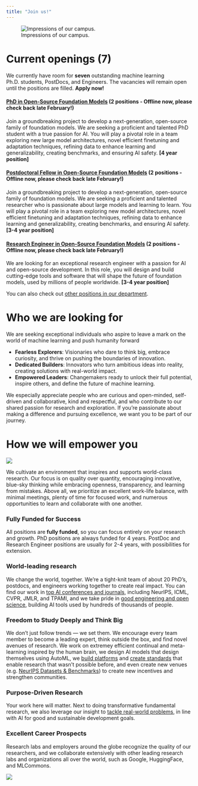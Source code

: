 ```yaml
---
title: "Join us!"
---
```


![Impressions of our campus.](../images/campus.webp)  

# Current openings (7)
We currently have room for **seven** outstanding machine learning Ph.D. students, PostDocs, and Engineers. 
The vacancies will remain open until the positions are filled. **Apply now!**

#### [PhD in Open-Source Foundation Models](https://jobs.tue.nl/nl/vacature/phd-on-opensource-foundation-models-1126709.html) (2 positions - Offline now, please check back late February!)
Join a groundbreaking project to develop a next-generation, open-source family of foundation models. 
We are seeking a proficient and talented PhD student with a true passion for AI. 
You will play a pivotal role in a team exploring new large model architectures, novel efficient 
finetuning and adaptation techniques, refining data to enhance learning and generalizability, 
creating benchmarks, and ensuring AI safety.
**[4 year position]** 

#### [Postdoctoral Fellow in Open-Source Foundation Models](https://jobs.tue.nl/nl/vacature/postdoc-in-opensource-foundation-models-1126761.html) (2 positions - Offline now, please check back late February!)
Join a groundbreaking project to develop a next-generation, open-source family of foundation models. 
We are seeking a proficient and talented researcher who is passionate about large models and learning to learn. You will play a pivotal role in a team 
exploring new model architectures, novel efficient finetuning and adaptation techniques, refining data to enhance learning and generalizability, 
creating benchmarks, and ensuring AI safety.
**[3-4 year position]** 

#### [Research Engineer in Open-Source Foundation Models](https://jobs.tue.nl/en/vacancy/research-engineer-on-opensource-foundation-models-1132197.html) (2 positions - Offline now, please check back late February!)
We are looking for an exceptional research engineer with a passion for AI and open-source development. In this role, you will design and 
build cutting-edge tools and software that will shape the future of foundation models, used by millions of people worldwide.
**[3-4 year position]** 

You can also check out [other positions in our department](https://jobs.tue.nl/en/vacancies.html#filter=p_type%3DSEARCH_RESULTS%26p_search%3D%26p_category_code_arr%3D6048-461676&page=1).

# Who we are looking for
We are seeking exceptional individuals who aspire to leave a mark on the world of machine learning and push humanity forward

* **Fearless Explorers**: Visionaries who dare to think big, embrace curiosity, and thrive on pushing the boundaries of innovation.
* **Dedicated Builders**: Innovators who turn ambitious ideas into reality, creating solutions with real-world impact.
* **Empowered Leaders**: Changemakers ready to unlock their full potential, inspire others, and define the future of machine learning.

We especially appreciate people who are curious and open-minded, self-driven and collaborative, kind and respectful, and who contribute to our shared
passion for research and exploration. If you’re passionate about making a difference and pursuing excellence, we want you to be part of our journey.

# How we will empower you
![](../images/team2.webp)

We cultivate an environment that inspires and supports world-class research. Our focus is on quality over quantity, 
encouraging innovative, blue-sky thinking while embracing openness, transparency, and learning from mistakes. Above all, we prioritize 
an excellent work-life balance, with minimal meetings, plenty of time for focused work, and numerous opportunities to learn and 
collaborate with one another.

### Fully Funded for Success
All positions are **fully funded**, so you can focus entirely on your research and growth. PhD positions are always funded for 4 years. PostDoc and Research Engineer positions are usually for 2-4 years, with possibilities for extension.

### World-leading research
We change the world, together. We’re a tight-knit team of about 20 PhD's, postdocs, and engineers working together to create real impact. 
You can find our work in [top AI conferences and journals](../publications/publications.html), including NeurIPS, ICML, CVPR, JMLR, and TPAMI, 
and we take pride in [good engineering and open science](../software/software.html), building AI tools used by hundreds of thousands of people.

### Freedom to Study Deeply and Think Big
We don’t just follow trends — we set them. We encourage every team member to become a leading expert, think outside the box, and find novel avenues of research.
We work on extremey efficient continual and meta-learning inspired by the human brain, we design AI models that design themselves using AutoML,
we <a href="https://www.openml.org/" target="_blank">build platforms</a> and <a href="https://mlcommons.org/working-groups/data/croissant/" target="_blank">create standards</a>
that enable research that wasn't possible before, and even create new venues 
(e.g. <a href="https://neuripsconf.medium.com/announcing-the-neurips-2021-datasets-and-benchmarks-track-644e27c1e66c" target="_blank">NeurIPS Datasets & Benchmarks</a>)
to create new incentives and strengthen communities.

### Purpose-Driven Research
Your work here will matter. Next to doing transformative fundamental research, we also leverage our insight to [tackle real-world problems](../projects/projects.html),
in line with AI for good and sustainable development goals.

### Excellent Career Prospects
Research labs and employers around the globe recognize the quality of our researchers, and we collaborate extensively with other leading research labs and organizations
all over the world, such as Google, HuggingFace, and MLCommons.

![](../images/team1.webp)  
